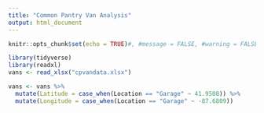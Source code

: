 ```yaml
---
title: "Common Pantry Van Analysis"
output: html_document
---
```


```r
knitr::opts_chunk$set(echo = TRUE)#, #message = FALSE, #warning = FALSE)
```

```r
library(tidyverse)
library(readxl)
vans <- read_xlsx("cpvandata.xlsx")
```

```r
vans <- vans %>%
  mutate(Latitude = case_when(Location == "Garage" ~ 41.9508)) %>%
  mutate(Longitude = case_when(Location == "Garage" ~ -87.6809))
```

